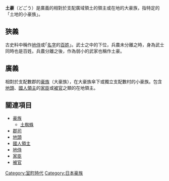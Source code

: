 {{Unreferenced|time=2019-01-04T23:29:45+00:00}}
'''土豪'''（どごう）是廣義的相對於支配廣域領土的領主或在地的大豪族，指特定的「土地的小豪族」。

== 狹義 ==
古史料中稱作[[地侍|地侍]]或｢[[名字|名字]]的[[百姓|百姓]]｣。武士之中的下位，兵農未分離之時，身為武士同時也是百姓。兵農分離之後，作為弱小的武家也稱作土豪。

== 廣義 ==
相對於支配數郡的[[豪族|豪族]]（大豪族），在大豪族傘下或獨立支配數村的小豪族。包含[[地頭|地頭]]、[[國人眾|國人領主]]的[[家臣|家臣]]或[[被官|被官]]之類的在地領主。

== 關連項目 ==
*[[豪族|豪族]]
**[[土蜘蛛|土蜘蛛]]
*[[郡司|郡司]]
*[[地頭|地頭]]
*[[國人眾|國人領主]]
*[[地侍|地侍]]
*[[家臣|家臣]]
*[[被官|被官]]

[[Category:室町時代|Category:室町時代]]
[[Category:日本豪族|Category:日本豪族]]